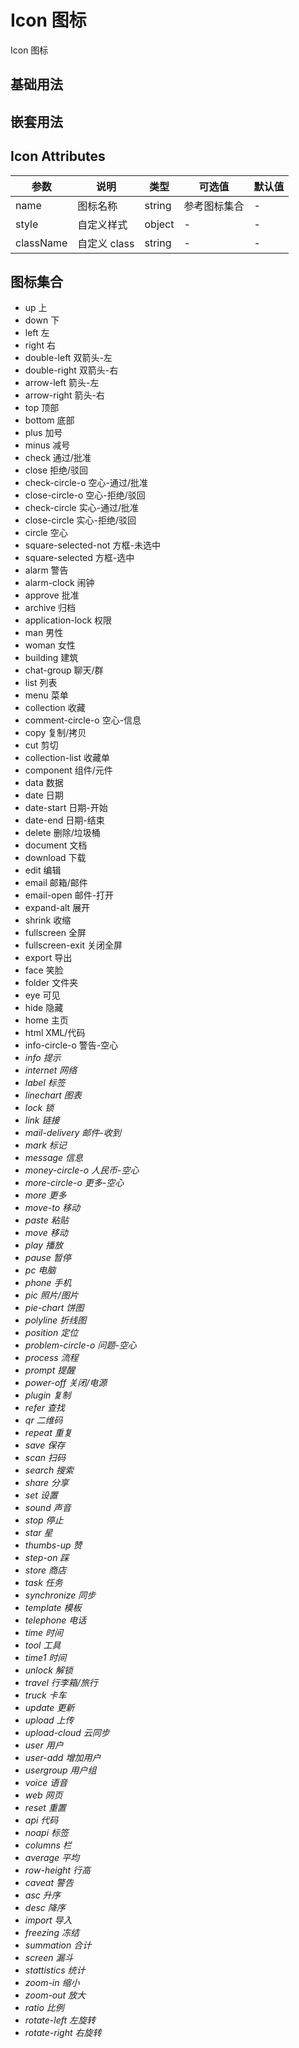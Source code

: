# Icon 图标

Icon 图标

## 基础用法


<DemoBase />

## 嵌套用法


<DemoNest />

## Icon Attributes

| 参数      | 说明         | 类型   | 可选值       | 默认值 |
| --------- | ------------ | ------ | ------------ | ------ |
| name      | 图标名称     | string | 参考图标集合 | -      |
| style     | 自定义样式   | object | -            | -      |
| className | 自定义 class | string | -            | -      |

## 图标集合


<div>
<ul className='hi-icon-list'>
  <li>
    <i className='hi-icon icon-up'></i>
    <span className='hi-icon-name'>up</span>
    <span className='hi-icon-cname'>上</span>
  </li>
  <li>
    <i className='hi-icon icon-down'></i>
    <span className='hi-icon-name'>down</span>
    <span className='hi-icon-cname'>下</span>
  </li>
  <li>
    <i className='hi-icon icon-left'></i>
    <span className='hi-icon-name'>left</span>
    <span className='hi-icon-cname'>左</span>
  </li>
  <li>
    <i className='hi-icon icon-right'></i>
    <span className='hi-icon-name'>right</span>
    <span className='hi-icon-cname'>右</span>
  </li>
  <li>
    <i className='hi-icon icon-double-left'></i>
    <span className='hi-icon-name'>double-left</span>
    <span className='hi-icon-cname'>双箭头-左</span>
  </li>
  <li>
    <i className='hi-icon icon-double-right'></i>
    <span className='hi-icon-name'>double-right</span>
    <span className='hi-icon-cname'>双箭头-右</span>
  </li>
  <li>
    <i className='hi-icon icon-arrow-left'></i>
    <span className='hi-icon-name'>arrow-left</span>
    <span className='hi-icon-cname'>箭头-左</span>
  </li>
  <li>
    <i className='hi-icon icon-arrow-right'></i>
    <span className='hi-icon-name'>arrow-right</span>
    <span className='hi-icon-cname'>箭头-右</span>
  </li>
  <li>
    <i className='hi-icon icon-top'></i>
    <span className='hi-icon-name'>top</span>
    <span className='hi-icon-cname'>顶部</span>
  </li>
  <li>
    <i className='hi-icon icon-bottom'></i>
    <span className='hi-icon-name'>bottom</span>
    <span className='hi-icon-cname'>底部</span>
  </li>
  <li>
    <i className='hi-icon icon-plus'></i>
    <span className='hi-icon-name'>plus</span>
    <span className='hi-icon-cname'>加号</span>
  </li>
  <li>
    <i className='hi-icon icon-minus'></i>
    <span className='hi-icon-name'>minus</span>
    <span className='hi-icon-cname'>减号</span>
  </li>
  <li>
    <i className='hi-icon icon-check'></i>
    <span className='hi-icon-name'>check</span>
    <span className='hi-icon-cname'>通过/批准</span>
  </li>
  <li>
    <i className='hi-icon icon-close'></i>
    <span className='hi-icon-name'>close</span>
    <span className='hi-icon-cname'>拒绝/驳回</span>
  </li>
  <li>
    <i className='hi-icon icon-check-circle-o'></i>
    <span className='hi-icon-name'>check-circle-o</span>
    <span className='hi-icon-cname'>空心-通过/批准</span>
  </li>
  <li>
    <i className='hi-icon icon-close-circle-o'></i>
    <span className='hi-icon-name'>close-circle-o</span>
    <span className='hi-icon-cname'>空心-拒绝/驳回</span>
  </li>
  <li>
    <i className='hi-icon icon-check-circle'></i>
    <span className='hi-icon-name'>check-circle</span>
    <span className='hi-icon-cname'>实心-通过/批准</span>
  </li>
  <li>
    <i className='hi-icon icon-close-circle'></i>
    <span className='hi-icon-name'>close-circle</span>
    <span className='hi-icon-cname'>实心-拒绝/驳回</span>
  </li>
  <li>
    <i className='hi-icon icon-circle'></i>
    <span className='hi-icon-name'>circle</span>
    <span className='hi-icon-cname'>空心</span>
  </li>
  <li>
    <i className='hi-icon icon-square-selected-not'></i>
    <span className='hi-icon-name'>square-selected-not</span>
    <span className='hi-icon-cname'>方框-未选中</span>
  </li>
  <li>
    <i className='hi-icon icon-square-selected'></i>
    <span className='hi-icon-name'>square-selected</span>
    <span className='hi-icon-cname'>方框-选中</span>
  </li>
  <li>
    <i className='hi-icon icon-alarm'></i>
    <span className='hi-icon-name'>alarm</span>
    <span className='hi-icon-cname'>警告</span>
  </li>
  <li>
    <i className='hi-icon icon-alarm-clock'></i>
    <span className='hi-icon-name'>alarm-clock</span>
    <span className='hi-icon-cname'>闹钟</span>
  </li>
  <li>
    <i className='hi-icon icon-approve'></i>
    <span className='hi-icon-name'>approve</span>
    <span className='hi-icon-cname'>批准</span>
  </li>
  <li>
    <i className='hi-icon icon-archive'></i>
    <span className='hi-icon-name'>archive</span>
    <span className='hi-icon-cname'>归档</span>
  </li>
  <li>
    <i className='hi-icon icon-application-lock'></i>
    <span className='hi-icon-name'>application-lock</span>
    <span className='hi-icon-cname'>权限</span>
  </li>
  <li>
    <i className='hi-icon icon-man'></i>
    <span className='hi-icon-name'>man</span>
    <span className='hi-icon-cname'>男性</span>
  </li>
  <li>
    <i className='hi-icon icon-woman'></i>
    <span className='hi-icon-name'>woman</span>
    <span className='hi-icon-cname'>女性</span>
  </li>
  <li>
    <i className='hi-icon icon-building'></i>
    <span className='hi-icon-name'>building</span>
    <span className='hi-icon-cname'>建筑</span>
  </li>
  <li>
    <i className='hi-icon icon-chat-group'></i>
    <span className='hi-icon-name'>chat-group</span>
    <span className='hi-icon-cname'>聊天/群</span>
  </li>
  <li>
    <i className='hi-icon icon-list'></i>
    <span className='hi-icon-name'>list</span>
    <span className='hi-icon-cname'>列表</span>
  </li>
  <li>
    <i className='hi-icon icon-menu'></i>
    <span className='hi-icon-name'>menu</span>
    <span className='hi-icon-cname'>菜单</span>
  </li>

  <li>
    <i className='hi-icon icon-collection'></i>
    <span className='hi-icon-name'>collection</span>
    <span className='hi-icon-cname'>收藏</span>
  </li>
  <li>
    <i className='hi-icon icon-comment-circle-o'></i>
    <span className='hi-icon-name'>comment-circle-o</span>
    <span className='hi-icon-cname'>空心-信息</span>
  </li>
  <li>
    <i className='hi-icon icon-copy'></i>
    <span className='hi-icon-name'>copy</span>
    <span className='hi-icon-cname'>复制/拷贝</span>
  </li>
  <li>
    <i className='hi-icon icon-cut'></i>
    <span className='hi-icon-name'>cut</span>
    <span className='hi-icon-cname'>剪切</span>
  </li>
  <li>
    <i className='hi-icon icon-collection-list'></i>
    <span className='hi-icon-name'>collection-list</span>
    <span className='hi-icon-cname'>收藏单</span>
  </li>
  <li>
    <i className='hi-icon icon-component'></i>
    <span className='hi-icon-name'>component</span>
    <span className='hi-icon-cname'>组件/元件</span>
  </li>
  <li>
    <i className='hi-icon icon-data'></i>
    <span className='hi-icon-name'>data</span>
    <span className='hi-icon-cname'>数据</span>
  </li>
  <li>
    <i className='hi-icon icon-date'></i>
    <span className='hi-icon-name'>date</span>
    <span className='hi-icon-cname'>日期</span>
  </li>
  <li>
    <i className='hi-icon icon-date-start'></i>
    <span className='hi-icon-name'>date-start</span>
    <span className='hi-icon-cname'>日期-开始</span>
  </li>
  <li>
    <i className='hi-icon icon-date-end'></i>
    <span className='hi-icon-name'>date-end</span>
    <span className='hi-icon-cname'>日期-结束</span>
  </li>
  <li>
    <i className='hi-icon icon-delete'></i>
    <span className='hi-icon-name'>delete</span>
    <span className='hi-icon-cname'>删除/垃圾桶</span>
  </li>
  <li>
    <i className='hi-icon icon-document'></i>
    <span className='hi-icon-name'>document</span>
    <span className='hi-icon-cname'>文档</span>
  </li>

  <li>
    <i className='hi-icon icon-download'></i>
    <span className='hi-icon-name'>download</span>
    <span className='hi-icon-cname'>下载</span>
  </li>
  <li>
    <i className='hi-icon icon-edit'></i>
    <span className='hi-icon-name'>edit</span>
    <span className='hi-icon-cname'>编辑</span>
  </li>
  <li>
    <i className='hi-icon icon-email'></i>
    <span className='hi-icon-name'>email</span>
    <span className='hi-icon-cname'>邮箱/邮件</span>
  </li>
  <li>
    <i className='hi-icon icon-email-open'></i>
    <span className='hi-icon-name'>email-open</span>
    <span className='hi-icon-cname'>邮件-打开</span>
  </li>
  <li>
    <i className='hi-icon icon-expand-alt'></i>
    <span className='hi-icon-name'>expand-alt</span>
    <span className='hi-icon-cname'>展开</span>
  </li>
  <li>
    <i className='hi-icon icon-shrink'></i>
    <span className='hi-icon-name'>shrink</span>
    <span className='hi-icon-cname'>收缩</span>
  </li>
  <li>
    <i className='hi-icon icon-fullscreen'></i>
    <span className='hi-icon-name'>fullscreen</span>
    <span className='hi-icon-cname'>全屏</span>
  </li>
  <li>
    <i className='hi-icon icon-fullscreen-exit'></i>
    <span className='hi-icon-name'>fullscreen-exit</span>
    <span className='hi-icon-cname'>关闭全屏</span>
  </li>
  <li>
    <i className='hi-icon icon-export'></i>
    <span className='hi-icon-name'>export</span>
    <span className='hi-icon-cname'>导出</span>
  </li>
  <li>
    <i className='hi-icon icon-face'></i>
    <span className='hi-icon-name'>face</span>
    <span className='hi-icon-cname'>笑脸</span>
  </li>
  <li>
    <i className='hi-icon icon-folder'></i>
    <span className='hi-icon-name'>folder</span>
    <span className='hi-icon-cname'>文件夹</span>
  </li>
  <li>
    <i className='hi-icon icon-eye'></i>
    <span className='hi-icon-name'>eye</span>
    <span className='hi-icon-cname'>可见</span>
  </li>
  <li>
    <i className='hi-icon icon-hide'></i>
    <span className='hi-icon-name'>hide</span>
    <span className='hi-icon-cname'>隐藏</span>
  </li>
  <li>
    <i className='hi-icon icon-home'></i>
    <span className='hi-icon-name'>home</span>
    <span className='hi-icon-cname'>主页</span>
  </li>
  <li>
    <i className='hi-icon icon-html'></i>
    <span className='hi-icon-name'>html</span>
    <span className='hi-icon-cname'>XML/代码</span>
  </li>
  <li>
    <i className='hi-icon icon-info-circle-o'></i>
    <span className='hi-icon-name'>info-circle-o</span>
    <span className='hi-icon-cname'>警告-空心</span>
  </li>
  <li>
    <i className="hi-icon icon-info" />
    <span className="hi-icon-name">info</span>
    <span className='hi-icon-cname'>提示</span>
  </li>
  <li>
    <i className='hi-icon icon-internet'></i>
    <span className='hi-icon-name'>internet</span>
    <span className='hi-icon-cname'>网络</span>
  </li>
  <li>
    <i className='hi-icon icon-label'></i>
    <span className='hi-icon-name'>label</span>
    <span className='hi-icon-cname'>标签</span>
  </li>
  <li>
    <i className='hi-icon icon-linechart'></i>
    <span className='hi-icon-name'>linechart</span>
    <span className='hi-icon-cname'>图表</span>
  </li>
  <li>
    <i className='hi-icon icon-lock'></i>
    <span className='hi-icon-name'>lock</span>
    <span className='hi-icon-cname'>锁</span>
  </li>

  <li>
    <i className='hi-icon icon-link'></i>
    <span className='hi-icon-name'>link</span>
    <span className='hi-icon-cname'>链接</span>
  </li>
  <li>
    <i className='hi-icon icon-mail-delivery'></i>
    <span className='hi-icon-name'>mail-delivery</span>
    <span className='hi-icon-cname'>邮件-收到</span>
  </li>
  <li>
    <i className='hi-icon icon-mark'></i>
    <span className='hi-icon-name'>mark</span>
    <span className='hi-icon-cname'>标记</span>
  </li>
  <li>
    <i className='hi-icon icon-message'></i>
    <span className='hi-icon-name'>message</span>
    <span className='hi-icon-cname'>信息</span>
  </li>

  <li>
    <i className='hi-icon icon-money-circle-o'></i>
    <span className='hi-icon-name'>money-circle-o</span>
    <span className='hi-icon-cname'>人民币-空心</span>
  </li>
  <li>
    <i className='hi-icon icon-more-circle-o'></i>
    <span className='hi-icon-name'>more-circle-o</span>
    <span className='hi-icon-cname'>更多-空心</span>
  </li>
  <li>
    <i className='hi-icon icon-more'></i>
    <span className='hi-icon-name'>more</span>
    <span className='hi-icon-cname'>更多</span>
  </li>
  <li>
    <i className='hi-icon icon-move-to'></i>
    <span className='hi-icon-name'>move-to</span>
    <span className='hi-icon-cname'>移动</span>
  </li>
  <li>
    <i className='hi-icon icon-paste'></i>
    <span className='hi-icon-name'>paste</span>
    <span className='hi-icon-cname'>粘贴</span>
  </li>
  <li>
    <i className='hi-icon icon-move'></i>
    <span className='hi-icon-name'>move</span>
    <span className='hi-icon-cname'>移动</span>
  </li>

  <li>
    <i className='hi-icon icon-play'></i>
    <span className='hi-icon-name'>play</span>
    <span className='hi-icon-cname'>播放</span>
  </li>
  <li>
    <i className='hi-icon icon-pause'></i>
    <span className='hi-icon-name'>pause</span>
    <span className='hi-icon-cname'>暂停</span>
  </li>
  <li>
    <i className='hi-icon icon-pc'></i>
    <span className='hi-icon-name'>pc</span>
    <span className='hi-icon-cname'>电脑</span>
  </li>
  <li>
    <i className='hi-icon icon-phone'></i>
    <span className='hi-icon-name'>phone</span>
    <span className='hi-icon-cname'>手机</span>
  </li>
  <li>
    <i className='hi-icon icon-pic'></i>
    <span className='hi-icon-name'>pic</span>
    <span className='hi-icon-cname'>照片/图片</span>
  </li>
  <li>
    <i className='hi-icon icon-pie-chart'></i>
    <span className='hi-icon-name'>pie-chart</span>
    <span className='hi-icon-cname'>饼图</span>
  </li>

  <li>
    <i className='hi-icon icon-polyline'></i>
    <span className='hi-icon-name'>polyline</span>
    <span className='hi-icon-cname'>折线图</span>
  </li>
  <li>
    <i className='hi-icon icon-position'></i>
    <span className='hi-icon-name'>position</span>
    <span className='hi-icon-cname'>定位</span>
  </li>
  <li>
    <i className='hi-icon icon-problem-circle-o'></i>
    <span className='hi-icon-name'>problem-circle-o</span>
    <span className='hi-icon-cname'>问题-空心</span>
  </li>
  <li>
    <i className='hi-icon icon-process'></i>
    <span className='hi-icon-name'>process</span>
    <span className='hi-icon-cname'>流程</span>
  </li>
  <li>
    <i className='hi-icon icon-prompt'></i>
    <span className='hi-icon-name'>prompt</span>
    <span className='hi-icon-cname'>提醒</span>
  </li>

  <li>
    <i className='hi-icon icon-power-off'></i>
    <span className='hi-icon-name'>power-off</span>
    <span className='hi-icon-cname'>关闭/电源</span>
  </li>
  <li>
    <i className='hi-icon icon-plugin'></i>
    <span className='hi-icon-name'>plugin</span>
    <span className='hi-icon-cname'>复制</span>
  </li>
  <li>
    <i className='hi-icon icon-refer'></i>
    <span className='hi-icon-name'>refer</span>
    <span className='hi-icon-cname'>查找</span>
  </li>
  <li>
    <i className='hi-icon icon-qr'></i>
    <span className='hi-icon-name'>qr</span>
    <span className='hi-icon-cname'>二维码</span>
  </li>
  <li>
    <i className='hi-icon icon-repeat'></i>
    <span className='hi-icon-name'>repeat</span>
    <span className='hi-icon-cname'>重复</span>
  </li>

  <li>
    <i className='hi-icon icon-save'></i>
    <span className='hi-icon-name'>save</span>
    <span className='hi-icon-cname'>保存</span>
  </li>
  <li>
    <i className='hi-icon icon-scan'></i>
    <span className='hi-icon-name'>scan</span>
    <span className='hi-icon-cname'>扫码</span>
  </li>
  <li>
    <i className='hi-icon icon-search'></i>
    <span className='hi-icon-name'>search</span>
    <span className='hi-icon-cname'>搜索</span>
  </li>
  <li>
    <i className='hi-icon icon-share'></i>
    <span className='hi-icon-name'>share</span>
    <span className='hi-icon-cname'>分享</span>
  </li>
  <li>
    <i className='hi-icon icon-set'></i>
    <span className='hi-icon-name'>set</span>
    <span className='hi-icon-cname'>设置</span>
  </li>
  <li>
    <i className='hi-icon icon-sound'></i>
    <span className='hi-icon-name'>sound</span>
    <span className='hi-icon-cname'>声音</span>
  </li>

  <li>
    <i className='hi-icon icon-stop'></i>
    <span className='hi-icon-name'>stop</span>
    <span className='hi-icon-cname'>停止</span>
  </li>
  <li>
    <i className='hi-icon icon-star'></i>
    <span className='hi-icon-name'>star</span>
    <span className='hi-icon-cname'>星</span>
  </li>
  <li>
    <i className='hi-icon icon-thumbs-up'></i>
    <span className='hi-icon-name'>thumbs-up</span>
    <span className='hi-icon-cname'>赞</span>
  </li>
  <li>
    <i className='hi-icon icon-step-on'></i>
    <span className='hi-icon-name'>step-on</span>
    <span className='hi-icon-cname'>踩</span>
  </li>

  <li>
    <i className='hi-icon icon-store'></i>
    <span className='hi-icon-name'>store</span>
    <span className='hi-icon-cname'>商店</span>
  </li>
  <li>
    <i className='hi-icon icon-task'></i>
    <span className='hi-icon-name'>task</span>
    <span className='hi-icon-cname'>任务</span>
  </li>
  <li>
    <i className='hi-icon icon-synchronize'></i>
    <span className='hi-icon-name'>synchronize</span>
    <span className='hi-icon-cname'>同步</span>
  </li>
  <li>
    <i className='hi-icon icon-template'></i>
    <span className='hi-icon-name'>template</span>
    <span className='hi-icon-cname'>模板</span>
  </li>
  <li>
    <i className='hi-icon icon-telephone'></i>
    <span className='hi-icon-name'>telephone</span>
    <span className='hi-icon-cname'>电话</span>
  </li>

  <li>
    <i className='hi-icon icon-time'></i>
    <span className='hi-icon-name'>time</span>
    <span className='hi-icon-cname'>时间</span>
  </li>
  <li>
    <i className='hi-icon icon-tool'></i>
    <span className='hi-icon-name'>tool</span>
    <span className='hi-icon-cname'>工具</span>
  </li>

  <li>
    <i className='hi-icon icon-time1'></i>
    <span className='hi-icon-name'>time1</span>
    <span className='hi-icon-cname'>时间</span>
  </li>
  <li>
    <i className='hi-icon icon-unlock'></i>
    <span className='hi-icon-name'>unlock</span>
    <span className='hi-icon-cname'>解锁</span>
  </li>
  <li>
    <i className='hi-icon icon-travel'></i>
    <span className='hi-icon-name'>travel</span>
    <span className='hi-icon-cname'>行李箱/旅行</span>
  </li>

  <li>
    <i className='hi-icon icon-truck'></i>
    <span className='hi-icon-name'>truck</span>
    <span className='hi-icon-cname'>卡车</span>
  </li>
  <li>
    <i className='hi-icon icon-update'></i>
    <span className='hi-icon-name'>update</span>
    <span className='hi-icon-cname'>更新</span>
  </li>
  <li>
    <i className='hi-icon icon-upload'></i>
    <span className='hi-icon-name'>upload</span>
    <span className='hi-icon-cname'>上传</span>
  </li>
  <li>
    <i className='hi-icon icon-upload-cloud'></i>
    <span className='hi-icon-name'>upload-cloud</span>
    <span className='hi-icon-cname'>云同步</span>
  </li>
  <li>
    <i className='hi-icon icon-user'></i>
    <span className='hi-icon-name'>user</span>
    <span className='hi-icon-cname'>用户</span>
  </li>

  <li>
    <i className='hi-icon icon-user-add'></i>
    <span className='hi-icon-name'>user-add</span>
    <span className='hi-icon-cname'>增加用户</span>
  </li>
  <li>
    <i className='hi-icon icon-usergroup'></i>
    <span className='hi-icon-name'>usergroup</span>
    <span className='hi-icon-cname'>用户组</span>
  </li>
  <li>
    <i className='hi-icon icon-voice'></i>
    <span className='hi-icon-name'>voice</span>
    <span className='hi-icon-cname'>语音</span>
  </li>
  <li>
    <i className='hi-icon icon-web'></i>
    <span className='hi-icon-name'>web</span>
    <span className='hi-icon-cname'>网页</span>
  </li>

  <li>
    <i className='hi-icon icon-reset'></i>
    <span className='hi-icon-name'>reset</span>
    <span className='hi-icon-cname'>重置</span>
  </li>
  <li>
    <i className='hi-icon icon-api'></i>
    <span className='hi-icon-name'>api</span>
    <span className='hi-icon-cname'>代码</span>
  </li>
  <li>
    <i className='hi-icon icon-noapi'></i>
    <span className='hi-icon-name'>noapi</span>
    <span className='hi-icon-cname'>标签</span>
  </li>
  <li>
    <i className='hi-icon icon-columns'></i>
    <span className='hi-icon-name'>columns</span>
    <span className='hi-icon-cname'>栏</span>
  </li>
  <li>
    <i className='hi-icon icon-average'></i>
    <span className='hi-icon-name'>average</span>
    <span className='hi-icon-cname'>平均</span>
  </li>
  <li>
    <i className='hi-icon icon-row-height'></i>
    <span className='hi-icon-name'>row-height</span>
    <span className='hi-icon-cname'>行高</span>
  </li>
  <li>
    <i className='hi-icon icon-caveat'></i>
    <span className='hi-icon-name'>caveat</span>
    <span className='hi-icon-cname'>警告</span>
  </li>
  <li>
    <i className='hi-icon icon-asc'></i>
    <span className='hi-icon-name'>asc</span>
    <span className='hi-icon-cname'>升序</span>
  </li>
  <li>
    <i className='hi-icon icon-desc'></i>
    <span className='hi-icon-name'>desc</span>
    <span className='hi-icon-cname'>降序</span>
  </li>
  <li>
    <i className='hi-icon icon-import'></i>
    <span className='hi-icon-name'>import</span>
    <span className='hi-icon-cname'>导入</span>
  </li>
  <li>
    <i className='hi-icon icon-freezing'></i>
    <span className='hi-icon-name'>freezing</span>
    <span className='hi-icon-cname'>冻结</span>
  </li>
  <li>
    <i className='hi-icon icon-summation'></i>
    <span className='hi-icon-name'>summation</span>
    <span className='hi-icon-cname'>合计</span>
  </li>
  <li>
    <i className='hi-icon icon-screen'></i>
    <span className='hi-icon-name'>screen</span>
    <span className='hi-icon-cname'>漏斗</span>
  </li>
  <li>
    <i className='hi-icon icon-stattistics'></i>
    <span className='hi-icon-name'>stattistics</span>
    <span className='hi-icon-cname'>统计</span>
  </li>
  <li>
    <i class='hi-icon icon-zoom-in'></i>
    <span class='hi-icon-name'>zoom-in</span>
    <span className='hi-icon-cname'>缩小</span>
  </li>
  <li>
    <i class='hi-icon icon-zoom-out'></i>
    <span class='hi-icon-name'>zoom-out</span>
    <span className='hi-icon-cname'>放大</span>
  </li>
  <li>
    <i class='hi-icon icon-ratio'></i>
    <span class='hi-icon-name'>ratio</span>
    <span className='hi-icon-cname'>比例</span>
  </li>
  <li>
    <i class='hi-icon icon-rotate-left'></i>
    <span class='hi-icon-name'>rotate-left</span>
    <span className='hi-icon-cname'>左旋转</span>
  </li>
  <li>
    <i class='hi-icon icon-rotate-right'></i>
    <span class='hi-icon-name'>rotate-right</span>
    <span className='hi-icon-cname'>右旋转</span>
  </li>
</ul>
</div>
